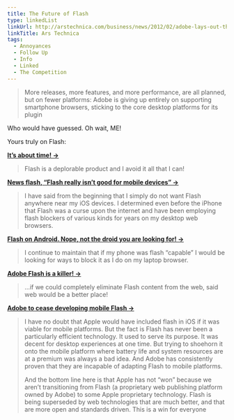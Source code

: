 ```yaml
---
title: The Future of Flash
type: linkedList
linkUrl: http://arstechnica.com/business/news/2012/02/adobe-lays-out-the-future-for-flash-a-platform-for-the-next-5-10-years.ars
linkTitle: Ars Technica
tags:
  - Annoyances
  - Follow Up
  - Info
  - Linked
  - The Competition
---
```


> More releases, more features, and more performance, are all planned, but on fewer platforms: Adobe is giving up entirely on supporting smartphone browsers, sticking to the core desktop platforms for its plugin

Who would have guessed. Oh wait, ME!

Yours truly on Flash:

**[It’s about time! →](/blog/2010/08/10/its-about-time)**

> Flash is a deplorable product and I avoid it all that I can!

**[News flash, “Flash really isn’t good for mobile devices” →](/blog/2010/08/23/news-flash-flash-really-isnt-good-for-mobile-devices)**

> I have said from the beginning that I simply do not want Flash anywhere near my iOS devices. I determined even before the iPhone that Flash was a curse upon the internet and have been employing flash blockers of various kinds for years on my desktop web browsers.

**[Flash on Android. Nope, not the droid you are looking for! →](/blog/2010/08/31/flash-on-android-nope-not-the-droid-you-are-looking-for)**

> I continue to maintain that if my phone was flash “capable” I would be looking for ways to block it as I do on my laptop browser.

**[Adobe Flash is a killer! →](/blog/2010/11/03/adobe-flash-is-a-killer)**

> …if we could completely eliminate Flash content from the web, said web would be a better place!

**[Adobe to cease developing mobile Flash →](/blog/2011/11/09/adobe-to-cease-developing-mobile-flash)**

> I have no doubt that Apple would have included flash in iOS if it was viable for mobile platforms. But the fact is Flash has never been a particularly efficient technology. It used to serve its purpose. It was decent for desktop experiences at one time. But trying to shoehorn it onto the mobile platform where battery life and system resources are at a premium was always a bad idea. And Adobe has consistently proven that they are incapable of adapting Flash to mobile platforms.
>
> And the bottom line here is that Apple has not “won” because we aren’t transitioning from Flash (a proprietary web publishing platform owned by Adobe) to some Apple proprietary technology. Flash is being superseded by web technologies that are much better, and that are more open and standards driven. This is a win for everyone
